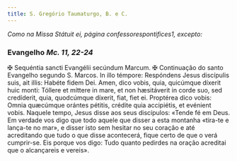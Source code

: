 ```yaml
---
title: S. Gregório Taumaturgo, B. e C.
---
```


<em>Como na Missa Státuit ei, página confessorespontifices1, excepto:</em>

### Evangelho <em>Mc. 11, 22-24</em>

<div class="grid grid-cols-2 gap-5">
  <span class="text-justify">
    <span class="text-red-500">&#10016;</span> Sequéntia sancti Evangélii
    secúndum Marcum.
  </span>
  <span class="text-justify">
    <span class="text-red-500">&#10016;</span> Continuação do santo Evangelho
    segundo S. Marcos.
  </span>
  <span class="text-justify">
    In illo témpore: Respóndens Jesus discípulis suis, ait illis: Habéte fidem
    Dei. Amen, dico vobis, quia, quicúmque díxerit huic monti: Tóllere et
    míttere in mare, et non hæsitáverit in corde suo, sed credíderit, quia,
    quodcúmque díxerit, fiat, fiet ei. Proptérea dico vobis: Omnia quæcúmque
    orántes pétitis, crédite quia accipiétis, et evénient vobis.
  </span>
  <span class="text-justify">
    Naquele tempo, Jesus disse aos seus discípulos: «Tende fé em Deus. Em
    verdade vos digo que todo aquele que disser a esta montanha «tira-te e
    lança-te no mar», e disser isto sem hesitar no seu coração e até acreditando
    que tudo o que disse acontecerá, fique certo de que o verá cumprir-se. Eis
    porque vos digo: Tudo quanto pedirdes na oração acreditai que o alcançareis
    e vereis».
  </span>
</div>
